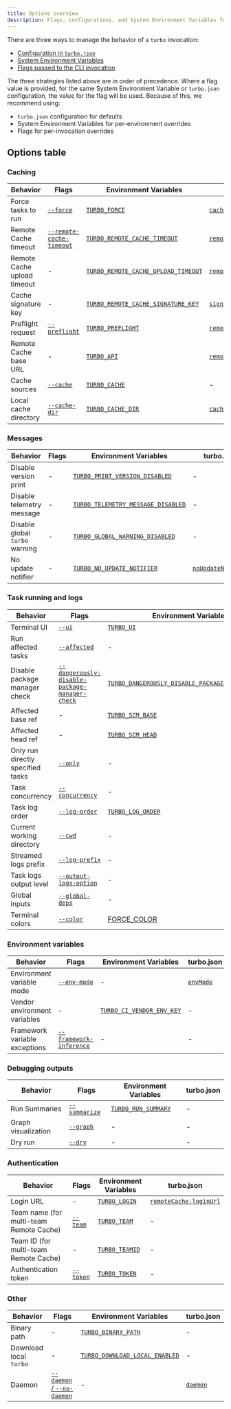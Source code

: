 ```yaml
---
title: Options overview
description: Flags, configurations, and System Environment Variables for Turborepo
---
```


There are three ways to manage the behavior of a `turbo` invocation:

- [Configuration in `turbo.json`](/docs/reference/configuration)
- [System Environment Variables](/docs/reference/system-environment-variables)
- [Flags passed to the CLI invocation](/docs/reference/run)

The three strategies listed above are in order of precedence. Where a flag value is provided, for the same System Environment Variable or `turbo.json` configuration, the value for the flag will be used. Because of this, we recommend using:

- `turbo.json` configuration for defaults
- System Environment Variables for per-environment overrides
- Flags for per-invocation overrides

## Options table

### Caching

<div className="options-cheat-sheet-table">

| Behavior                    | Flags                                                             | Environment Variables                                                                                                 | turbo.json                                                                 |
| --------------------------- | ----------------------------------------------------------------- | --------------------------------------------------------------------------------------------------------------------- | -------------------------------------------------------------------------- |
| Force tasks to run          | [`--force`](/docs/reference/run#--force)                          | [`TURBO_FORCE`](/docs/reference/system-environment-variables#turbo_force)                                             | [`cache`](/docs/reference/configuration#cache)                             |
| Remote Cache timeout        | [`--remote-cache-timeout`](/docs/reference/configuration#timeout) | [`TURBO_REMOTE_CACHE_TIMEOUT`](/docs/reference/system-environment-variables#turbo_remote_cache_timeout)               | [`remoteCache.timeout`](/docs/reference/configuration#timeout)             |
| Remote Cache upload timeout | -                                                                 | [`TURBO_REMOTE_CACHE_UPLOAD_TIMEOUT`](/docs/reference/system-environment-variables#turbo_remote_cache_upload_timeout) | [`remoteCache.uploadTimeout`](/docs/reference/configuration#uploadtimeout) |
| Cache signature key         | -                                                                 | [`TURBO_REMOTE_CACHE_SIGNATURE_KEY`](/docs/reference/system-environment-variables#turbo_remote_cache_signature_key)   | [`signature`](/docs/reference/configuration#signature)                     |
| Preflight request           | [`--preflight`](/docs/reference/run#--preflight)                  | [`TURBO_PREFLIGHT`](/docs/reference/system-environment-variables#turbo_preflight)                                     | [`remoteCache.preflight`](/docs/reference/configuration#preflight)         |
| Remote Cache base URL       | -                                                                 | [`TURBO_API`](/docs/reference/system-environment-variables#turbo_api)                                                 | [`remoteCache.apiUrl`](/docs/reference/configuration#remote-caching)       |
| Cache sources               | [`--cache`](/docs/reference/run#--cache-options)                  | [`TURBO_CACHE`](/docs/reference/system-environment-variables#turbo_cache)                                             | -                                                                          |
| Local cache directory       | [`--cache-dir`](/docs/reference/run#--cache-dir-path)             | [`TURBO_CACHE_DIR`](/docs/reference/system-environment-variables#turbo_cache_dir)                                     | [`cacheDir`](/docs/reference/configuration#cachedir)                       |

</div>

### Messages

<div className="options-cheat-sheet-table">

| Behavior                       | Flags | Environment Variables                                                                                               | turbo.json                                                                                |
| ------------------------------ | ----- | ------------------------------------------------------------------------------------------------------------------- | ----------------------------------------------------------------------------------------- |
| Disable version print          | -     | [`TURBO_PRINT_VERSION_DISABLED`](/docs/reference/system-environment-variables#turbo_print_version_disabled)         | -                                                                                         |
| Disable telemetry message      | -     | [`TURBO_TELEMETRY_MESSAGE_DISABLED`](/docs/reference/system-environment-variables#turbo_telemetry_message_disabled) | -                                                                                         |
| Disable global `turbo` warning | -     | [`TURBO_GLOBAL_WARNING_DISABLED`](/docs/reference/system-environment-variables#turbo_global_warning_disabled)       | -                                                                                         |
| No update notifier             | -     | [`TURBO_NO_UPDATE_NOTIFIER`](/docs/reference/system-environment-variables#turbo_no_update_notifier)                 | [`noUpdateNotifier`](https://turborepo.com/docs/reference/configuration#noupdatenotifier) |

</div>

### Task running and logs

<div className="options-cheat-sheet-table">

| Behavior                          | Flags                                                                                                            | Environment Variables                                                                                                                             | turbo.json                                                                                                     |
| --------------------------------- | ---------------------------------------------------------------------------------------------------------------- | ------------------------------------------------------------------------------------------------------------------------------------------------- | -------------------------------------------------------------------------------------------------------------- |
| Terminal UI                       | [`--ui`](/docs/reference/run#--ui)                                                                               | [`TURBO_UI`](/docs/reference/system-environment-variables#turbo_ui)                                                                               | [`ui`](/docs/reference/configuration#ui)                                                                       |
| Run affected tasks                | [`--affected`](/docs/reference/run#--affected)                                                                   | -                                                                                                                                                 | -                                                                                                              |
| Disable package manager check     | [`--dangerously-disable-package-manager-check`](/docs/reference/run#--dangerously-disable-package-manager-check) | [`TURBO_DANGEROUSLY_DISABLE_PACKAGE_MANAGER_CHECK`](/docs/reference/system-environment-variables#turbo_dangerously_disable_package_manager_check) | [`dangerouslyDisablePackageManagerCheck`](/docs/reference/configuration#dangerouslydisablepackagemanagercheck) |
| Affected base ref                 | -                                                                                                                | [`TURBO_SCM_BASE`](/docs/reference/system-environment-variables#turbo_scm_base)                                                                   | -                                                                                                              |
| Affected head ref                 | -                                                                                                                | [`TURBO_SCM_HEAD`](/docs/reference/system-environment-variables#turbo_scm_head)                                                                   | -                                                                                                              |
| Only run directly specified tasks | [`--only`](/docs/reference/run#--only)                                                                           | -                                                                                                                                                 | -                                                                                                              |
| Task concurrency                  | [`--concurrency`](/docs/reference/run#--concurrency-number--percentage)                                          | -                                                                                                                                                 | -                                                                                                              |
| Task log order                    | [`--log-order`](/docs/reference/run#--log-order-option)                                                          | [`TURBO_LOG_ORDER`](/docs/reference/system-environment-variables#turbo_log_order)                                                                 | -                                                                                                              |
| Current working directory         | [`--cwd`](/docs/reference/run#--cwd-path)                                                                        | -                                                                                                                                                 | -                                                                                                              |
| Streamed logs prefix              | [`--log-prefix`](/docs/reference/run#--log-prefix-option)                                                        | -                                                                                                                                                 | -                                                                                                              |
| Task logs output level            | [`--output-logs-option`](/docs/reference/run#--output-logs-option)                                               | -                                                                                                                                                 | [`outputLogs`](/docs/reference/configuration#outputlogs)                                                       |
| Global inputs                     | [`--global-deps`](/docs/reference/run#--global-deps-file-glob)                                                   | -                                                                                                                                                 | [`globalDependencies`](/docs/reference/configuration#globaldependencies)                                       |
| Terminal colors                   | [`--color`](/docs/reference#--color)                                                                             | [FORCE_COLOR](/docs/reference/system-environment-variables#force_color)                                                                           | -                                                                                                              |

</div>

### Environment variables

<div className="options-cheat-sheet-table">

| Behavior                      | Flags                                                                | Environment Variables                                                                             | turbo.json                                         |
| ----------------------------- | -------------------------------------------------------------------- | ------------------------------------------------------------------------------------------------- | -------------------------------------------------- |
| Environment variable mode     | [`--env-mode`](/docs/reference/run#--env-mode-option)                | -                                                                                                 | [`envMode`](/docs/reference/configuration#envmode) |
| Vendor environment variables  | -                                                                    | [`TURBO_CI_VENDOR_ENV_KEY`](/docs/reference/system-environment-variables#turbo_ci_vendor_env_key) | -                                                  |
| Framework variable exceptions | [`--framework-inference`](/docs/reference/run#--framework-inference) | -                                                                                                 | -                                                  |

</div>

### Debugging outputs

<div className="options-cheat-sheet-table">

| Behavior            | Flags                                              | Environment Variables                                                                 | turbo.json |
| ------------------- | -------------------------------------------------- | ------------------------------------------------------------------------------------- | ---------- |
| Run Summaries       | [`--summarize`](/docs/reference/run#--summarize)   | [`TURBO_RUN_SUMMARY`](/docs/reference/system-environment-variables#turbo_run_summary) | -          |
| Graph visualization | [`--graph`](/docs/reference/run#--graph-file-name) | -                                                                                     | -          |
| Dry run             | [`--dry`](/docs/reference/run#--dry----dry-run)    | -                                                                                     | -          |

</div>

### Authentication

<div className="options-cheat-sheet-table">

| Behavior                                | Flags                                    | Environment Variables                                                       | turbo.json                                                       |
| --------------------------------------- | ---------------------------------------- | --------------------------------------------------------------------------- | ---------------------------------------------------------------- |
| Login URL                               | -                                        | [`TURBO_LOGIN`](/docs/reference/system-environment-variables#turbo_login)   | [`remoteCache.loginUrl`](/docs/reference/configuration#loginurl) |
| Team name (for multi-team Remote Cache) | [`--team`](/docs/reference/run#--team)   | [`TURBO_TEAM`](/docs/reference/system-environment-variables#turbo_team)     | -                                                                |
| Team ID (for multi-team Remote Cache)   | -                                        | [`TURBO_TEAMID`](/docs/reference/system-environment-variables#turbo_teamid) | -                                                                |
| Authentication token                    | [`--token`](/docs/reference/run#--token) | [`TURBO_TOKEN`](/docs/reference/system-environment-variables#turbo_token)   | -                                                                |

</div>

### Other

<div className="options-cheat-sheet-table">

| Behavior               | Flags                                                                      | Environment Variables                                                                                       | turbo.json                                       |
| ---------------------- | -------------------------------------------------------------------------- | ----------------------------------------------------------------------------------------------------------- | ------------------------------------------------ |
| Binary path            | -                                                                          | [`TURBO_BINARY_PATH`](/docs/reference/system-environment-variables#turbo_binary_path)                       | -                                                |
| Download local `turbo` | -                                                                          | [`TURBO_DOWNLOAD_LOCAL_ENABLED`](/docs/reference/system-environment-variables#turbo_download_local_enabled) | -                                                |
| Daemon                 | [`--daemon` / `--no-daemon`](/docs/reference/run#--daemon-and---no-daemon) | -                                                                                                           | [`daemon`](/docs/reference/configuration#daemon) |

</div>
